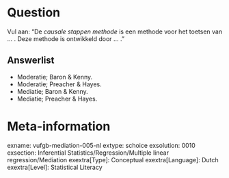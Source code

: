 Question
========
Vul aan: "De *causale stappen methode* is een methode voor het toetsen van ... . Deze methode is ontwikkeld door ... ."

Answerlist
----------
* Moderatie; Baron & Kenny.
* Moderatie; Preacher & Hayes.
* Mediatie; Baron & Kenny.
* Mediatie; Preacher & Hayes.

Meta-information
================
exname: vufgb-mediation-005-nl
extype: schoice
exsolution: 0010
exsection: Inferential Statistics/Regression/Multiple linear regression/Mediation
exextra[Type]: Conceptual
exextra[Language]: Dutch
exextra[Level]: Statistical Literacy